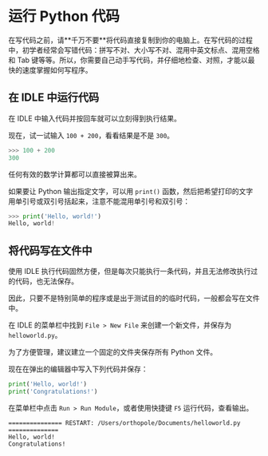 
# 运行 Python 代码

<Callout type="warning">
  在写代码之前，请**千万不要**将代码直接复制到你的电脑上。在写代码的过程中，初学者经常会写错代码：拼写不对、大小写不对、混用中英文标点、混用空格和 Tab 键等等。所以，你需要自己动手写代码，并仔细地检查、对照，才能以最快的速度掌握如何写程序。
</Callout>

## 在 IDLE 中运行代码

在 IDLE 中输入代码并按回车就可以立刻得到执行结果。

现在，试一试输入 `100 + 200`，看看结果是不是 `300`。

```python
>>> 100 + 200
300
```

任何有效的数学计算都可以直接被算出来。

如果要让 Python 输出指定文字，可以用 `print()` 函数，然后把希望打印的文字用单引号或双引号括起来，注意不能混用单引号和双引号：

```python
>>> print('Hello, world!')
Hello, world!
```

## 将代码写在文件中

使用 IDLE 执行代码固然方便，但是每次只能执行一条代码，并且无法修改执行过的代码，也无法保存。

因此，只要不是特别简单的程序或是出于测试目的的临时代码，一般都会写在文件中。

在 IDLE 的菜单栏中找到 `File > New File` 来创建一个新文件，并保存为 `helloworld.py`。

为了方便管理，建议建立一个固定的文件夹保存所有 Python 文件。

现在在弹出的编辑器中写入下列代码并保存：

```python filename="helloworld.py"
print('Hello, world!')
print('Congratulations!')
```

在菜单栏中点击 `Run > Run Module`，或者使用快捷键 `F5` 运行代码，查看输出。

```text
=============== RESTART: /Users/orthopole/Documents/helloworld.py ==============
Hello, world!
Congratulations!
```
